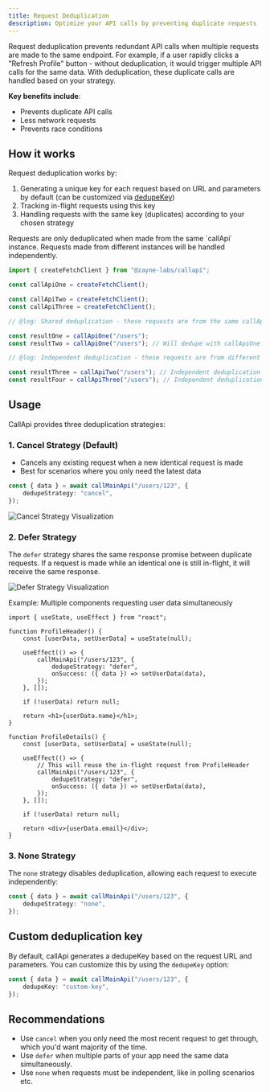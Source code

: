 ```yaml
---
title: Request Deduplication
description: Optimize your API calls by preventing duplicate requests
---
```


Request deduplication prevents redundant API calls when multiple requests are made to the same endpoint. For example, if a user rapidly clicks a "Refresh Profile" button - without deduplication, it would trigger multiple API calls for the same data. With deduplication, these duplicate calls are handled based on your strategy.

**Key benefits include**:

- Prevents duplicate API calls
- Less network requests
- Prevents race conditions

## How it works

Request deduplication works by:

1. Generating a unique key for each request based on URL and parameters by default (can be customized via [dedupeKey](#custom-deduplication-key))
2. Tracking in-flight requests using this key
3. Handling requests with the same key (duplicates) according to your chosen strategy

<Callout type="info">
	Requests are only deduplicated when made from the same `callApi` instance. Requests made from different
	instances will be handled independently.
</Callout>

```ts twoslash title="api.ts"
import { createFetchClient } from "@zayne-labs/callapi";

const callApiOne = createFetchClient();

const callApiTwo = createFetchClient();
const callApiThree = createFetchClient();

// @log: Shared deduplication - these requests are from the same callApi instance, so they will be deduped according to the strategy

const resultOne = callApiOne("/users");
const resultTwo = callApiOne("/users"); // Will dedupe with callApiOne

// @log: Independent deduplication - these requests are from different callApi instances, therefore no deduplication occurs between them

const resultThree = callApiTwo("/users"); // Independent deduplication
const resultFour = callApiThree("/users"); // Independent deduplication
```

## Usage

CallApi provides three deduplication strategies:

### 1. Cancel Strategy (Default)

- Cancels any existing request when a new identical request is made
- Best for scenarios where you only need the latest data

```ts title="api.ts"
const { data } = await callMainApi("/users/123", {
	dedupeStrategy: "cancel",
});
```

![Cancel Strategy Visualization](public/media/cancel.webp)

### 2. Defer Strategy

The `defer` strategy shares the same response promise between duplicate requests. If a request is made while an identical one is still in-flight, it will receive the same response.

![Defer Strategy Visualization](public/media/defer.svg)

Example: Multiple components requesting user data simultaneously

```tsx title="api.ts"
import { useState, useEffect } from "react";

function ProfileHeader() {
	const [userData, setUserData] = useState(null);

	useEffect(() => {
		callMainApi("/users/123", {
			dedupeStrategy: "defer",
			onSuccess: ({ data }) => setUserData(data),
		});
	}, []);

	if (!userData) return null;

	return <h1>{userData.name}</h1>;
}

function ProfileDetails() {
	const [userData, setUserData] = useState(null);

	useEffect(() => {
		// This will reuse the in-flight request from ProfileHeader
		callMainApi("/users/123", {
			dedupeStrategy: "defer",
			onSuccess: ({ data }) => setUserData(data),
		});
	}, []);

	if (!userData) return null;

	return <div>{userData.email}</div>;
}
```

### 3. None Strategy

The `none` strategy disables deduplication, allowing each request to execute independently:

```ts title="api.ts"
const { data } = await callMainApi("/users/123", {
	dedupeStrategy: "none",
});
```

## Custom deduplication key

By default, callApi generates a dedupeKey based on the request URL and parameters. You can customize this by using the `dedupeKey` option:

```ts title="api.ts"
const { data } = await callMainApi("/users/123", {
	dedupeKey: "custom-key",
});
```

## Recommendations

- Use `cancel` when you only need the most recent request to get through, which you'd want majority of the time.
- Use `defer` when multiple parts of your app need the same data simultaneously.
- Use `none` when requests must be independent, like in polling scenarios etc.
